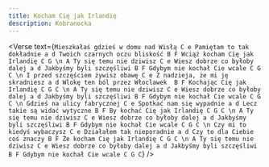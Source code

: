```yaml
---
title: Kocham Cię jak Irlandię
description: Kobranocka
---
```



<Verse
  text={`
Mieszkałaś gdzieś w domu nad Wisłą C e
Pamiętam to tak dokładnie a d
Twoich czarnych oczu bliskość B F
Wciąż kocham Cię jak Irlandię C G
\n
A Ty się temu nie dziwisz C e
Wiesz dobrze co byłoby dalej a d
Jakbyśmy byli szczęśliwi B F
Gdybym nie kochał Cie wcale C G C
\n
I przed szczęściem żywisz obawę C e
Z nadzieja, że mi ję skradniesz a d
Wlokę ten ból przez Włoclawek  B F
Kochając Cię jak Irlandię C G C
\n
A Ty się temu nie dziwisz C e
Wiesz dobrze co byłoby dalej a d
Jakbyśmy byli szczęśliwi B F
Gdybym nie kochał Cie wcale C G C
\n
Gdzieś na ulicy fabrycznej C e
Spotkać nam się wypadnie a d
Lecz takie są widać wytyczne B F
By kochać Cię jak Irlandię C G C
\n
A Ty się temu nie dziwisz C e
Wiesz dobrze co byłoby dalej a d
Jakbyśmy byli szczęśliwi B F
Gdybym nie kochał Cie wcale C G C
\n
Czy mi to kiedyś wybaczysz C e
Działałem tak nieporadnie a d
Czy to dla Ciebie coś znaczy B F
Że kocham Cię jak Irlandię C G C
\n
A Ty się temu nie dziwisz C e
Wiesz dobrze co byłoby dalej a d
Jakbyśmy byli szczęśliwi B F
Gdybym nie kochał Cie wcale C G C
`}
/>
